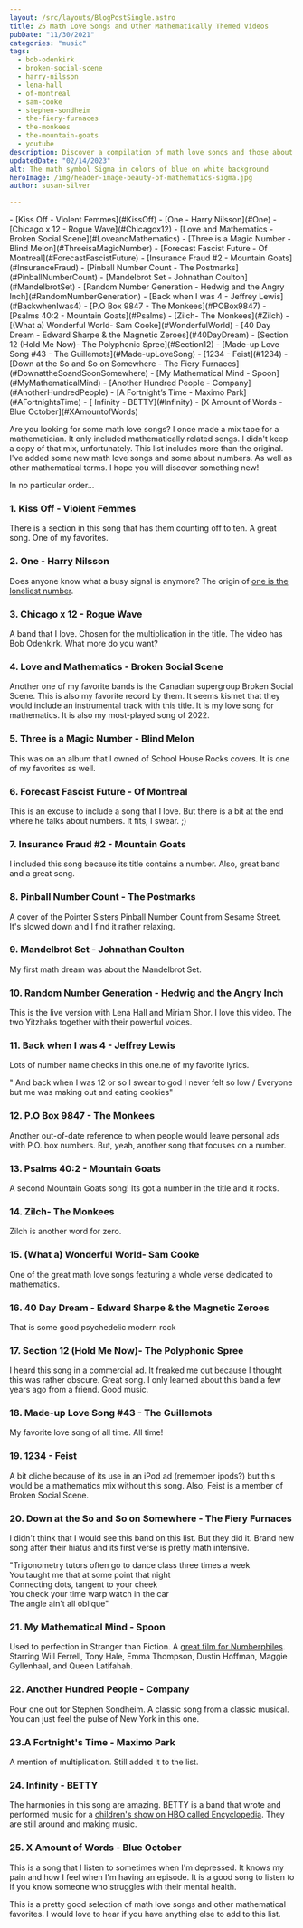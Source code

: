 ```yaml
---
layout: /src/layouts/BlogPostSingle.astro
title: 25 Math Love Songs and Other Mathematically Themed Videos
pubDate: "11/30/2021"
categories: "music"
tags: 
  - bob-odenkirk
  - broken-social-scene
  - harry-nilsson
  - lena-hall
  - of-montreal
  - sam-cooke
  - stephen-sondheim
  - the-fiery-furnaces
  - the-monkees
  - the-mountain-goats
  - youtube
description: Discover a compilation of math love songs and those about mathematical terms with this music playlist. This mixtape is perfect for anyone who loves both numbers and music.
updatedDate: "02/14/2023"
alt: The math symbol Sigma in colors of blue on white background
heroImage: /img/header-image-beauty-of-mathematics-sigma.jpg
author: susan-silver

---
```




<Toc>
- [Kiss Off - Violent Femmes](#KissOff)
- [One - Harry Nilsson](#One)
- [Chicago x 12 - Rogue Wave](#Chicagox12)
- [Love and Mathematics - Broken Social Scene](#LoveandMathematics)
- [Three is a Magic Number - Blind Melon](#ThreeisaMagicNumber)
- [Forecast Fascist Future - Of Montreal](#ForecastFascistFuture)
- [Insurance Fraud #2 - Mountain Goats](#InsuranceFraud)
- [Pinball Number Count - The Postmarks](#PinballNumberCount)
- [Mandelbrot Set - Johnathan Coulton](#MandelbrotSet)
- [Random Number Generation - Hedwig and the Angry Inch](#RandomNumberGeneration)
- [Back when I was 4 - Jeffrey Lewis](#BackwhenIwas4)
- [P.O Box 9847 - The Monkees](#POBox9847)
- [Psalms 40:2 - Mountain Goats](#Psalms)
- [Zilch- The Monkees](#Zilch)
- [(What a) Wonderful World- Sam Cooke](#WonderfulWorld)
- [40 Day Dream - Edward Sharpe & the Magnetic Zeroes](#40DayDream)
- [Section 12 (Hold Me Now)- The Polyphonic Spree](#Section12)
- [Made-up Love Song #43 - The Guillemots](#Made-upLoveSong)
- [1234 - Feist](#1234)
- [Down at the So and So on Somewhere - The Fiery Furnaces](#DownattheSoandSoonSomewhere)
- [My Mathematical Mind - Spoon](#MyMathematicalMind)
- [Another Hundred People - Company](#AnotherHundredPeople)
- [A Fortnight’s Time - Maximo Park](#AFortnightsTime)
- [ Infinity - BETTY](#Infinity)
- [X Amount of Words - Blue October](#XAmountofWords)
</Toc>

Are you looking for some math love songs? I once made a mix tape for a mathematician. It only included mathematically related songs. 
I didn't keep a copy of that mix, unfortunately. This list includes more than the original. I've added some new 
math love songs and some about numbers. As well as other mathematical terms. I hope you will discover something new!

In no particular order...

### <a name="KissOff "></a> 1. Kiss Off - Violent Femmes

<YouTube id="https://www.youtube.com/watch?v=hTUAaW3oGGo" />

There is a section in this song that has them counting off to ten. A great song. One of my favorites.

### <a name="One"></a> 2. One - Harry Nilsson

<YouTube id="https://www.youtube.com/watch?v=DYzY7-V5vxY" />

Does anyone know what a busy signal is anymore? The origin of [one is the loneliest number](https://beautyofmathematics.com/one-harry-nilsson/).

### <a name="Chicagox12"></a> 3. Chicago x 12 - Rogue Wave

<YouTube id="https://www.youtube.com/watch?v=e8wulSNIo6A" />

A band that I love. Chosen for the multiplication in the title. The video has Bob Odenkirk. What more do you want?

### <a name="LoveandMathematics"></a> 4. Love and Mathematics - Broken Social Scene

<YouTube id="https://www.youtube.com/watch?v=L2fsKgxr-Zo" />

Another one of my favorite bands is the Canadian supergroup Broken Social Scene. This is also my favorite record by them. It seems kismet that they would include an instrumental track with this title. It is my love song for mathematics. It is also my most-played song of 2022.

### <a name="ThreeisaMagicNumber"></a> 5. Three is a Magic Number - Blind Melon

<YouTube id="https://www.youtube.com/watch?v=k6to8QyaA1Y" />

This was on an album that I owned of School House Rocks covers. It is one of my favorites as well.

### <a name="ForecastFascistFuture "></a> 6. Forecast Fascist Future - Of Montreal

<YouTube id="https://www.youtube.com/watch?v=PGhSjGsfJM0" />

This is an excuse to include a song that I love. But there is a bit at the end where he talks about numbers. It fits, I swear. ;)

### <a name="InsuranceFraud"></a> 7. Insurance Fraud #2 - Mountain Goats

<YouTube id="https://www.youtube.com/watch?v=Nnjb0eZPxM4" />

I included this song because its title contains a number. Also, great band and a great song.

### <a name="PinballNumberCount"></a> 8. Pinball Number Count - The Postmarks

<YouTube id="https://www.youtube.com/watch?v=Md5SxTz4yZ4" />

A cover of the Pointer Sisters Pinball Number Count from Sesame Street. It's slowed down and I find it rather relaxing.

### <a name="MandelbrotSet"></a> 9. Mandelbrot Set - Johnathan Coulton

<YouTube id="https://www.youtube.com/watch?v=6tsutU92rrE" />

My first math dream was about the Mandelbrot Set.

### <a name="RandomNumberGeneration"></a> 10. Random Number Generation - Hedwig and the Angry Inch

<YouTube id="https://www.youtube.com/watch?v=cD7Hk7ytJ5w" />

This is the live version with Lena Hall and Miriam Shor. I love this video. The two Yitzhaks together with their powerful voices.

### <a name="BackwhenIwas4 "></a> 11. Back when I was 4 - Jeffrey Lewis

<YouTube id="https://www.youtube.com/watch?v=aXsjuAv05XY" />

Lots of number name checks in this one.ne of my favorite lyrics.

" And back when I was 12 or so I swear to god I never felt so low / Everyone but me was making out and eating cookies"

### <a name="POBox9847"></a> 12. P.O Box 9847 - The Monkees

<YouTube id="https://www.youtube.com/watch?v=HxnMLPtXIzw" />

Another out-of-date reference to when people would leave personal ads with P.O. box numbers. But, yeah, another song that focuses on a number.

### <a name="Psalms"></a> 13. Psalms 40:2 - Mountain Goats

<YouTube id="https://www.youtube.com/watch?v=O7YQR27lykA" />

A second Mountain Goats song! Its got a number in the title and it rocks.

### <a name="Zilch"></a> 14. Zilch- The Monkees

<YouTube id="https://www.youtube.com/watch?v=OedfVXal_Y8" />

Zilch is another word for zero.

### <a name="WonderfulWorld"></a> 15. (What a) Wonderful World- Sam Cooke

<YouTube id="https://www.youtube.com/watch?v=VzlLi5jX_C4" />

One of the great math love songs featuring a whole verse dedicated to mathematics.

### <a name="40DayDream"></a>16. 40 Day Dream - Edward Sharpe & the Magnetic Zeroes

<YouTube id="https://www.youtube.com/watch?v=_7nD1T7mjp8" />

That is some good psychedelic modern rock

### <a name="Section12"></a> 17. Section 12 (Hold Me Now)- The Polyphonic Spree

<YouTube id="https://www.youtube.com/watch?v=1KrAPnHDfko"/>

I heard this song in a commercial ad. It freaked me out because I thought this was rather obscure. Great song. I only learned about this band a few years ago from a friend. Good music.

### <a name="Made-upLoveSong"></a> 18. Made-up Love Song #43 - The Guillemots

<YouTube id="https://www.youtube.com/watch?v=0EaAYi64Rpo" />

My favorite love song of all time. All time!

### <a name="1234"></a> 19. 1234 - Feist

<YouTube id="https://www.youtube.com/watch?v=ABYnqp-bxvg" />

A bit cliche because of its use in an iPod ad (remember ipods?) but this would be a mathematics mix without this song. Also, Feist is a member of Broken Social Scene.

### <a name="DownattheSoandSoonSomewhere"></a> 20. Down at the So and So on Somewhere - The Fiery Furnaces

<YouTube id="https://www.youtube.com/watch?v=N6ZCx0zEz8E"/>

I didn't think that I would see this band on this list. But they did it. Brand new song after their hiatus and its first verse is pretty math intensive.

"Trigonometry tutors often go to dance class three times a week  
You taught me that at some point that night  
Connecting dots, tangent to your cheek  
You check your time warp watch in the car  
The angle ain't all oblique"

### <a name="MyMathematicalMind"></a> 21. My Mathematical Mind - Spoon

<YouTube id="https://www.youtube.com/watch?v=eta9DRyxlbM" />

Used to perfection in Stranger than Fiction. A [great film for Numberphiles](https://beautyofmathematics.com/favorite-video-every-year-numberphile/). Starring Will Ferrell, Tony Hale, Emma Thompson, Dustin Hoffman, Maggie Gyllenhaal, and Queen Latifahah.

### <a name="AnotherHundredPeople"></a> 22. Another Hundred People - Company

<YouTube id="https://www.youtube.com/watch?v=5he9I0CrXts" />

Pour one out for Stephen Sondheim. A classic song from a classic musical. You can just feel the pulse of New York in this one.

### <a name="AFortnightsTime"></a> 23.A Fortnight's Time - Maximo Park

<YouTube id="https://www.youtube.com/watch?v=MzX7bgNioOE" />

A mention of multiplication. Still added it to the list.

### <a name="Infinity"></a> 24. Infinity - BETTY

<YouTube id="https://www.youtube.com/watch?v=IAZjhy1bthY" />

  

The harmonies in this song are amazing. BETTY is a band that wrote and performed music for a [children's show on HBO called Encyclopedia](https://en.wikipedia.org/wiki/Encyclopedia_(TV_series)). They are still around and making music.

### <a name="XAmountofWords"></a> 25. X Amount of Words - Blue October

<YouTube id="https://www.youtube.com/watch?v=eFrWZfIndnA" />

This is a song that I listen to sometimes when I'm depressed. It knows my pain and how I feel when I'm having an episode. It is a good song to listen to if you know someone who struggles with their mental health.

This is a pretty good selection of math love songs and other mathematical favorites. I would love to hear if you have anything else to add to this list.
